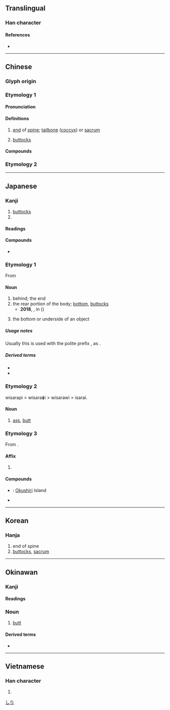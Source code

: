 {{character info/new}}
==Translingual==

===Han character===
{{Han char|rn=44|rad=尸|as=02|sn=5|four=77217|canj=SKN|ids=⿸尸九}}

====References====
* {{Han ref|kx=0300.020|dkj=07634|dj=0595.120|hdz=20965.050|uh=5C3B|ud=23611|bh=C975|bd=51573}}

----

==Chinese==
{{zh-forms}}

===Glyph origin===
{{Han etym}}

===Etymology 1===

====Pronunciation====
{{zh-pron
|m=kāo
|m-s=gou1/kao1
|m-s_note=gou1 - vernacular (usually written {{zh-l|溝|tr=-}}); kao1 - literary
|c=haau1,hou1
|h=pfs=
|md=
|mn=kha
|mn_note=Substitute
|mn-t=ka1/ga1
|w=
|mc=y
|oc=y
|cat=n
}}

====Definitions====
{{zh-hanzi}}

# {{lb|zh|anatomy}} [[end]] of [[spine]]; [[tailbone]] ([[coccyx]]) or [[sacrum]]
# {{lb|zh|anatomy}} [[buttocks]]

====Compounds====
{{zh-der|尻川|尻脊骿|尻輪神馬|尻骨|尻輿神馬|尻坐|首下尻高|赤尻}}

===Etymology 2===
{{zh-see|㞗}}

----

==Japanese==

===Kanji===
{{ja-kanji|grade=c|rs=尸02}}

# [[buttocks]]
# {{n-g|Used in toponyms of Hokkaido.}}

====Readings====
{{ja-readings
|goon=こう<かう
|kanon=こう<かう
|kun=しり-
}}

====Compounds====
* {{ja-r|尻%尾|しっ%ぽ}}

===Etymology 1===
From {{inh|ja|jpx-pro|*siri}}

====Noun====
{{ja-noun|しり}}

# behind; the end
# the rear portion of the body; [[bottom]], [[buttocks]]
#* '''2018''', {{l|ja||吉田卓矢}}, {{l|ja||傷害致死容疑：尻に高圧空気、同僚死なす　男を逮捕}} in {{w2|ja|毎日新聞}} ({{w|Mainichi Shimbun}})
#*: {{ja-usex
|[[茨%城]] [[県警]] [[竜ヶ崎]]%[[署]] は １４%日、 [[会社]] の [[同僚]] の '''尻''' に [[空気]] を [[入れる|入れ]]て [[死亡]] させた と して、 [[同県]] [[つくば]]%[[市]] [[手%代%木]] の [[会社員]]、 吉%田 佳志 [[容%疑者]] （３４） を [[傷害致死|傷害%致死]] [[容疑]] で [[逮%捕]] した。
|^いばら%き ^けんけい ^りゅうヶさき%-しょ は じゅうよっ%か、 かいしゃ の どうりょう の '''しり''' に くうき を いれて しぼう させた と して、 どうけん ^つくば%-し ^て%しろ%ぎ の かいしゃいん、 ^よし%だ ^よしゆき よう%ぎしゃ （さんじゅうよん） を しょうがい%-ちし ようぎ で たい%ほ した。
|On the 14th, Ibaraki Prefecture Ryugasaki Police arrested suspect Yoshiyuki YOSHIDA, 34, an office worker from Teshirogi, Tsukuba City, Ibaraki Prefecture, on charges of manslaughter for pumping air into the '''rectum''' of a coworker and causing his death.}}
# the bottom or underside of an object

=====Usage notes=====
Usually this is used with the polite prefix {{l|ja|御-|tr=o-}}, as {{l|ja|お尻}}.

=====Derived terms=====
* {{ja-r|退く|しりぞく}}
* {{ja-r|後方|こうほう}}

===Etymology 2===
wisarapi > wisaraɸi > wisarawi > isarai.

====Noun====
{{ja-noun|いさらい|hhira=ゐさらひ}}

# [[ass]], [[butt]]

===Etymology 3===
From {{bor|ja|ain|シㇼ|tr=sir||place, island}}.

====Affix====
{{head|ja|affix|sort=しり|hiragana|しり|rōmaji|shiri}}

# {{n-g|Used in [[toponyms]] of [[Hokkaido]].}}

====Compounds====
* {{ja-r|奥%尻%島|^おく%しり%-とう}}: [[Okushiri]] Island
* {{ja-r|利%尻%島|^り%しり%-とう}}

[[Category:Japanese basic words|しり]]

----

==Korean==

===Hanja===
{{ko-hanja|hangeul=고|rv=go|mr=ko}}

# end of spine
# [[buttocks]], [[sacrum]]

----

==Okinawan==

===Kanji===
{{ryu-kanji}}

====Readings====
{{ryu-readings
|kun=ちび-
}}

===Noun===
{{head|ryu|noun|hiragana|ちび|romaji|chibi|sort=ちび}}

# [[butt]]

====Derived terms====
* {{l|ryu|尻ぬ目|tr=ちびぬみー, chibi nu mī|t=anus}}

{{C|ryu|Buttocks|sort=ちび}}
----

==Vietnamese==

===Han character===
{{vi-hantu|[[khào]]|rs=尸02}}

# {{rfdef|vi|sort=尸02}}